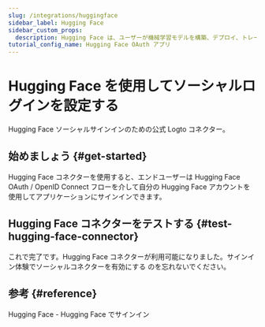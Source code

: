 ```yaml
---
slug: /integrations/huggingface
sidebar_label: Hugging Face
sidebar_custom_props:
  description: Hugging Face は、ユーザーが機械学習モデルを構築、デプロイ、トレーニングするのを支援する機械学習 (ML) およびデータサイエンスプラットフォームとコミュニティです。
tutorial_config_name: Hugging Face OAuth アプリ
---
```




# Hugging Face を使用してソーシャルログインを設定する

Hugging Face ソーシャルサインインのための公式 Logto コネクター。

<GuideTip />

## 始めましょう \{#get-started}

Hugging Face コネクターを使用すると、エンドユーザーは Hugging Face OAuth / OpenID Connect フローを介して自分の Hugging Face アカウントを使用してアプリケーションにサインインできます。

<Integration />

## Hugging Face コネクターをテストする \{#test-hugging-face-connector}

これで完了です。Hugging Face コネクターが利用可能になりました。<MainSiteUrl href="/connectors/social-connectors#enable-social-sign-in">サインイン体験でソーシャルコネクターを有効にする</MainSiteUrl> のを忘れないでください。

## 参考 \{#reference}

<Url href="https://huggingface.co/docs/hub/en/oauth#sign-in-with-hugging-face">
  Hugging Face - Hugging Face でサインイン
</Url>

